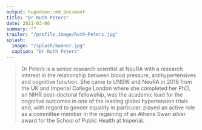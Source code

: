```yaml
---
output: hugodown::md_document
title: "Dr Ruth Peters"
date: 2021-03-06
summary: ""
trailer: "/profile_image/Ruth-Peters.jpg"
splash:
  image: "/splash/banner.jpg"
  caption: "Dr Ruth Peters"
---
```


> Dr Peters is a senior research scientist at NeuRA with a research interest in the relationship between blood pressure, antihypertensives and cognitive function. She came to UNSW and NeuRA in 2018 from the UK and Imperial College London where she completed her PhD, an NIHR post-doctoral fellowship, was the academic lead for the cognitive outcomes in one of the leading global hypertension trials and, with regard to gender equality in particular, played an active role as a committee member in the regaining of an Athena Swan silver award for the School of Public Health at Imperial.

